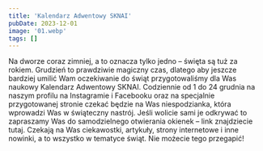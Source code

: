 ```yaml
---
title: 'Kalendarz Adwentowy SKNAI'
pubDate: 2023-12-01
image: '01.webp'
tags: []
---
```


Na dworze coraz zimniej, a to oznacza tylko jedno – święta są tuż za rokiem. Grudzień to prawdziwie magiczny czas, dlatego aby jeszcze bardziej umilić Wam oczekiwanie do świąt przygotowaliśmy dla Was naukowy Kalendarz Adwentowy SKNAI. Codziennie od 1 do 24 grudnia na naszym profilu na Instagramie i Facebooku oraz na specjalnie przygotowanej stronie czekać będzie na Was niespodzianka, która wprowadzi Was w świąteczny nastrój. Jeśli wolicie sami je odkrywać to zapraszamy Was do samodzielnego otwierania okienek – link znajdziecie tutaj. Czekają na Was ciekawostki, artykuły, strony internetowe i inne nowinki, a to wszystko w tematyce świąt. Nie możecie tego przegapić!